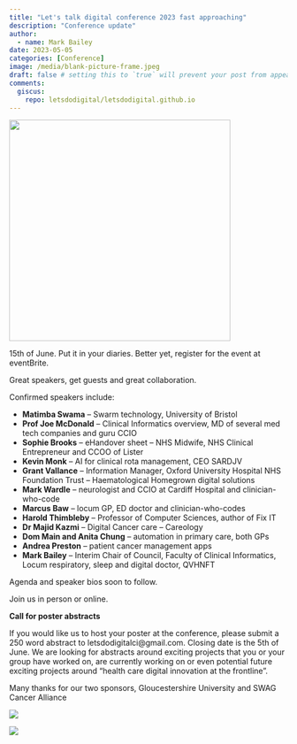 ```yaml
---
title: "Let's talk digital conference 2023 fast approaching"
description: "Conference update"
author:
  - name: Mark Bailey
date: 2023-05-05
categories: [Conference]
image: /media/blank-picture-frame.jpeg
draft: false # setting this to `true` will prevent your post from appearing on your listing page until you're ready!
comments:
  giscus:
    repo: letsdodigital/letsdodigital.github.io
---
```


![](/media/blank-picture-frame.jpeg){height=400px fig-align="center" fig-alt="Blank picture frame held up by someone behind the frame"}

15th of June. Put it in your diaries. Better yet, register for the event at eventBrite.

Great speakers, get guests and great collaboration.

Confirmed speakers include:

- **Matimba Swama** – Swarm technology, University of Bristol
- **Prof Joe McDonald** – Clinical Informatics overview, MD of several med tech companies and guru CCIO
- **Sophie Brooks** – eHandover sheet – NHS Midwife, NHS Clinical Entrepreneur and CCOO of Lister
- **Kevin Monk** – AI for clinical rota management, CEO SARDJV
- **Grant Vallance** – Information Manager, Oxford University Hospital NHS Foundation Trust – Haematological Homegrown digital solutions
- **Mark Wardle** – neurologist and CCIO at Cardiff Hospital and clinician-who-code
- **Marcus Baw** – locum GP, ED doctor and clinician-who-codes
- **Harold Thimbleby** – Professor of Computer Sciences, author of Fix IT
- **Dr Majid Kazmi** – Digital Cancer care – Careology
- **Dom Main and Anita Chung** – automation in primary care, both GPs
- **Andrea Preston** – patient cancer management apps
- **Mark Bailey** – Interim Chair of Council, Faculty of Clinical Informatics, Locum respiratory, sleep and digital doctor, QVHNFT

Agenda and speaker bios soon to follow.

Join us in person or online.

**Call for poster abstracts**

If you would like us to host your poster at the conference, please submit a 250 word abstract to letsdodigitalci@gmail.com. Closing date is the 5th of June. We are looking for abstracts around exciting projects that you or your group have worked on, are currently working on or even potential future exciting projects around “health care digital innovation at the frontline”.

Many thanks for our two sponsors, Gloucestershire University and SWAG Cancer Alliance

::: {layout-ncol=2}

![](/media/gloucestershire-university-logo.png){ fig-align="center" fig-alt="Gloucestershire University Logo with up arrow and name all in bold"}

![](/media/swag-logo.png){ fig-align="center" fig-alt="Somerset, Wiltshite, Avon and Gloucestershire Cancer Alliance in text, along with NHS logo"}

:::
